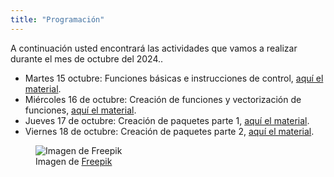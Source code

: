 ```yaml
---
title: "Programación"
---
```


A continuación usted encontrará las actividades que vamos a realizar durante el mes de octubre del 2024..

- Martes 15 octubre: Funciones básicas e instrucciones de control, [aquí el material](https://fhernanb.github.io/Manual-de-R/funbas.html).
- Miércoles 16 de octubre: Creación de funciones y vectorización de funciones, [aquí el material](https://fhernanb.github.io/Manual-de-R/creafun.html).
- Jueves 17 de octubre: Creación de paquetes parte 1, [aquí el material](https://freddy.quarto.pub/paquetes-en-r/).
- Viernes 18 de octubre: Creación de paquetes parte 2, [aquí el material](https://freddy.quarto.pub/paquetes-en-r/).


![Imagen de <a href="https://www.freepik.es/foto-gratis/escena-negocios-futurista-ambiente-ultra-moderno_94952552.htm#query=girl%20programming%20blue&position=0&from_view=search&track=ais_ai_generated&uuid=c12392d1-a19f-4e07-a84c-bec0c4f2daa6">Freepik</a>][id]

[id]: imagenes/girl_prog.jpg "Title"